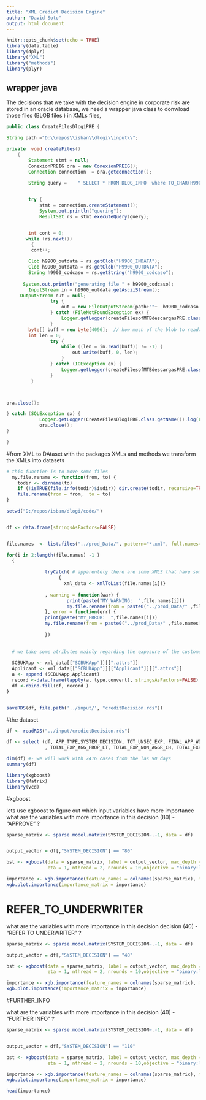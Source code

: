 ```yaml
---
title: "XML Credict Decision Engine"
author: "David Soto"
output: html_document
---
```


```r
knitr::opts_chunk$set(echo = TRUE)
library(data.table)
library(dplyr)
library("XML")
library("methods")
library(plyr)

```



## wrapper java 
The decisions that we take with the decision engine in corporate risk are stored in an oracle database, we need a wrapper java class to donwload those files (BLOB files ) in XMLs files, 

```java

public class CreateFilesDlogiPRE {

String path ="D:\\repos\\isban\\dlogi\\input\\";

private  void createFiles()
    {
        Statement stmt = null;
        ConexionPREIG ora = new ConexionPREIG();
        Connection connection  = ora.getconnection();
   
        String query =    " SELECT * FROM DLOG_INFO  where TO_CHAR(H9900_TSINICIO,'YYYY-MM-DD')>'2017-03-01'  and               (LTRIM(RTRIM(DLOG_INFO.H9900_TIPOSUBSEG))='03') ";


        try {
            stmt = connection.createStatement();
            System.out.println("quering");
			ResultSet rs = stmt.executeQuery(query);


        int cont = 0;
       while (rs.next())
         {
         cont++;

        Clob h9900_outdata = rs.getClob("H9900_INDATA");         
		Clob h9900_outdata = rs.getClob("H9900_OUTDATA");  
        String h9900_codcaso = rs.getString("h9900_codcaso");
          
      System.out.println("generating file " + h9900_codcaso);
        InputStream in = h9900_outdata.getAsciiStream();
     OutputStream out = null;  
                try {
                    out = new FileOutputStream(path+""+  h9900_codcaso +"_index_"+cont+".xml");
                } catch (FileNotFoundException ex) {
                    Logger.getLogger(createFilesofMTBdescargasPRE.class.getName()).log(Level.SEVERE, null, ex);
                }
        byte[] buff = new byte[4096];  // how much of the blob to read/write at a time
        int len = 0;
                try {
                    while ((len = in.read(buff)) != -1) {
                        out.write(buff, 0, len);
                    }
                } catch (IOException ex) {
                    Logger.getLogger(createFilesofMTBdescargasPRE.class.getName()).log(Level.SEVERE, null, ex);
                }
         }



ora.close();

} catch (SQLException ex) {
            Logger.getLogger(CreateFilesDlogiPRE.class.getName()).log(Level.SEVERE, null, ex);
            ora.close();
}

}

```


#from XML to DAtaset
with the packages XMLs and methods we transform the XMLs into datasets

```r



# this function is to move some files 
  my.file.rename <- function(from, to) {
    todir <- dirname(to)
    if (!isTRUE(file.info(todir)$isdir)) dir.create(todir, recursive=TRUE)
    file.rename(from = from,  to = to)
}

setwd("D:/repos/isban/dlogi/code/")


df <- data.frame(stringsAsFactors=FALSE) 


file.names  <- list.files("../prod_Data/", pattern="*.xml", full.names=TRUE) 

for(i in 2:length(file.names) -1 )
  {
 
              tryCatch( # apparentely there are some XMLS that have some problems with the encoding, i will save them in a separate folder to take a look later
                   {
                     xml_data <- xmlToList(file.names[i])}
                    
              , warning = function(war) {      
                      print(paste("MY_WARNING:  ",file.names[i]))
                      my.file.rename(from = paste0("../prod_Data/" ,file.names[i]),  to = paste0("../faulty/" ,file.names[i]) )
              }, error = function(err) {   
              print(paste("MY_ERROR:  ",file.names[i]))
              my.file.rename(from = paste0("../prod_Data/" ,file.names[i]),  to = paste0("../faulty/" ,file.names[i]) )
              
              })
              

  # we take some atributes mainly regarding the exposure of the customer
  
  SCBUKApp <- xml_data[["SCBUKApp"]][[".attrs"]]
  Applicant <- xml_data[["SCBUKApp"]][["Applicant"]][[".attrs"]]
  a <- append (SCBUKApp,Applicant)
  record <-data.frame(lapply(a, type.convert), stringsAsFactors=FALSE)
  df <-rbind.fill(df, record )
}


saveRDS(df, file.path('../input/', "creditDecision.rds"))

```


#the dataset


```r
df <- readRDS("../input/credictDecision.rds")

df <- select (df, APP_TYPE,SYSTEM_DECISION, TOT_UNSEC_EXP, FINAL_APP_WDV, TOTAL_EXP_AGGR_CHANGE, TOTAL_EXP_AGGR_EXIST,TOTAL_EXP_AGGR_PROPOS
              , TOTAL_EXP_AGG_PROP_LT, TOTAL_EXP_NON_AGGR_CH, TOTAL_EXP_NON_AGGR_EX,  TOTAL_EXP_NON_AGGR_PR,   TOTAL_EXP_NON_AGG_PROP_LT,   LTV__PCT    )

dim(df) #- we will work with 7416 cases from the las 90 days
summary(df)

```




```r
library(xgboost)
library(Matrix)
library(vcd)

```

#xgboost

lets use xgboost to figure out which input variables have more importance  
what are the variables with more importance in this decision (80)  - "APPROVE" ? 

```r

sparse_matrix <- sparse.model.matrix(SYSTEM_DECISION~.-1, data = df)


output_vector = df[,"SYSTEM_DECISION"] == "80"

bst <- xgboost(data = sparse_matrix, label = output_vector, max_depth = 4,
               eta = 1, nthread = 2, nrounds = 10,objective = "binary:logistic")

importance <- xgb.importance(feature_names = colnames(sparse_matrix), model = bst)
xgb.plot.importance(importance_matrix = importance)


```



# REFER_TO_UNDERWRITER
what are the variables with more importance in this decision decision (40)  - "REFER TO UNDERWRITER" ? 




```r



sparse_matrix <- sparse.model.matrix(SYSTEM_DECISION~.-1, data = df)

output_vector = df[,"SYSTEM_DECISION"] == "40"

bst <- xgboost(data = sparse_matrix, label = output_vector, max_depth = 4,
               eta = 1, nthread = 2, nrounds = 10,objective = "binary:logistic")

importance <- xgb.importance(feature_names = colnames(sparse_matrix), model = bst)
xgb.plot.importance(importance_matrix = importance)


```




#FURTHER_INFO

what are the variables with more importance in this decision (40)  - "FURTHER INFO" ? 
```r




sparse_matrix <- sparse.model.matrix(SYSTEM_DECISION~.-1, data = df)


output_vector = df[,"SYSTEM_DECISION"] == "110"

bst <- xgboost(data = sparse_matrix, label = output_vector, max_depth = 4,
               eta = 1, nthread = 2, nrounds = 10,objective = "binary:logistic")

importance <- xgb.importance(feature_names = colnames(sparse_matrix), model = bst)
xgb.plot.importance(importance_matrix = importance)

head(importance)
```



